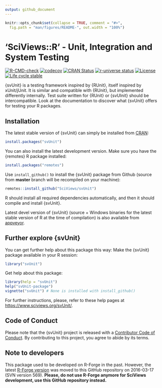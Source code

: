 ```yaml
---
output: github_document
---
```


<!-- README.md is generated from README.Rmd. Please edit that file -->

```r
knitr::opts_chunk$set(collapse = TRUE, comment = "#>",
  fig.path = "man/figures/README-", out.width = "100%")
```

# 'SciViews::R' - Unit, Integration and System Testing

<!-- badges: start -->
[![R-CMD-check](https://github.com/SciViews/svUnit/actions/workflows/R-CMD-check.yaml/badge.svg)](https://github.com/SciViews/svUnit/actions/workflows/R-CMD-check.yaml)
[![codecov](https://codecov.io/gh/SciViews/svUnit/graph/badge.svg?token=fMkJ8TApL6)](https://codecov.io/gh/SciViews/svUnit)
[![CRAN Status](https://www.r-pkg.org/badges/version/svUnit)](https://cran.r-project.org/package=svUnit)
[![r-universe status](https://sciviews.r-universe.dev/badges/svUnit)](https://sciviews.r-universe.dev/svUnit)
[![License](https://img.shields.io/badge/license-GPL-blue.svg)](https://www.gnu.org/licenses/gpl-2.0.html)
[![Life cycle stable](https://img.shields.io/badge/lifecycle-stable-brightgreen.svg)](https://www.tidyverse.org/lifecycle/#stable)
<!-- badges: end -->

{svUnit} is a testing framework inspired by {RUnit}, itself inspired by xUnit/jUnit. It is similar and compatible with {RUnit}, but implemented differently internally. Test suite written for {RUnit} or {svUInit} should be intercompatible. Look at the documentation to discover what {svUnit} offers for testing your R packages.

## Installation

The latest stable version of {svUnit} can simply be installed from [CRAN](http://cran.r-project.org):

``` r
install.packages("svUnit")
```

You can also install the latest development version. Make sure you have the {remotes} R package installed:

``` r
install.packages("remotes")
```

Use `install_github()` to install the {svUnit} package from Github (source from **master** branch will be recompiled on your machine):

``` r
remotes::install_github("SciViews/svUnit")
```

R should install all required dependencies automatically, and then it should compile and install {svUnit}.

Latest devel version of {svUnit} (source + Windows binaries for the latest stable version of R at the time of compilation) is also available from [appveyor](https://ci.appveyor.com/project/phgrosjean/svUnit/build/artifacts).

## Further explore {svUnit}

You can get further help about this package this way: Make the {svUnit} package available in your R session:

``` r
library("svUnit")
```

Get help about this package:

``` r
library(help = "svUnit")
help("svUnit-package")
vignette("svUnit") # None is installed with install_github()
```

For further instructions, please, refer to these help pages at <https://www.sciviews.org/svUnit/>.

## Code of Conduct

Please note that the {svUnit} project is released with a [Contributor Code of Conduct](https://contributor-covenant.org/version/2/0/CODE_OF_CONDUCT.html). By contributing to this project, you agree to abide by its terms.

## Note to developers

This package used to be developed on R-Forge in the past. However, the latest [R-Forge version](https://r-forge.r-project.org/projects/sciviews/) was moved to this GitHub repository on 2016-03-17 (SVN version 569). **Please, do not use R-Forge anymore for SciViews development, use this GitHub repository instead.**
